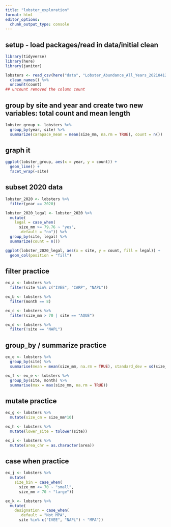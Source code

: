 ```yaml
---
title: "lobster_exploration"
format: html
editor_options: 
  chunk_output_type: console
---
```

## setup - load packages/read in data/initial clean
```r
library(tidyverse)
library(here)
library(janitor)

lobsters <- read_csv(here("data", "Lobster_Abundance_All_Years_20210412.csv"), na = c("..", "")) %>%
  clean_names() %>%
  uncount(count) 
## uncount removed the column count
```

## group by site and year and create two new variables: total count and mean length
```r
lobster_group <- lobsters %>%
  group_by(year, site) %>%
  summarize(carapace_mean = mean(size_mm, na.rm = TRUE), count = n())
```

## graph it
```r
ggplot(lobster_group, aes(x = year, y = count)) +
  geom_line() +
  facet_wrap(~site)
```

## subset 2020 data
```r
lobster_2020 <- lobsters %>%
  filter(year == 2020)

lobster_2020_legal <- lobster_2020 %>%
  mutate(
    legal = case_when(
      size_mm >= 79.76 ~ "yes",
      .default = "no")) %>%
  group_by(site, legal) %>%
  summarize(count = n())
```

```r
ggplot(lobster_2020_legal, aes(x = site, y = count, fill = legal)) +
  geom_col(position = "fill")
```

## filter practice
```r
ex_a <- lobsters %>%
  filter(site %in% c("IVEE", "CARP", "NAPL"))

ex_b <- lobsters %>%
  filter(month == 8)

ex_c <- lobsters %>% 
  filter(size_mm > 70 | site == "AQUE")

ex_d <- lobsters %>% 
  filter(!site == "NAPL")

```

## group_by / summarize practice
```r
ex_e <- lobsters %>%
  group_by(site) %>%
  summarise(mean = mean(size_mm, na.rm = TRUE), standard_dev = sd(size_mm, na.rm = TRUE))

ex_f <- ex_e <- lobsters %>%
  group_by(site, month) %>%
  summarise(max = max(size_mm, na.rm = TRUE))
```

## mutate practice
```r
ex_g <- lobsters %>%
  mutate(size_cm = size_mm*10)

ex_h <- lobsters %>%
  mutate(lower_site = tolower(site))

ex_i <- lobsters %>%
  mutate(area_chr = as.character(area))
```

## case when practice
```r
ex_j <- lobsters %>%
  mutate(
    size_bin = case_when(
      size_mm <= 70 ~ "small",
      size_mm > 70 ~ "large"))

ex_k <- lobsters %>%
  mutate(
    designation = case_when(
      .default = "Not MPA",
      site %in% c("IVEE", "NAPL") ~ "MPA"))
      
```




